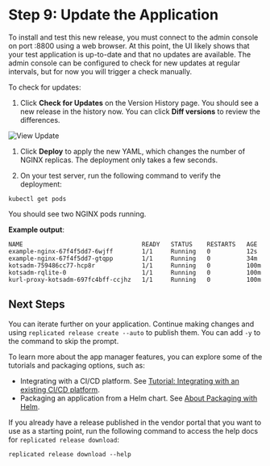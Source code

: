 # Step 9: Update the Application

To install and test this new release, you must connect to the admin console on port :8800 using a web browser.
At this point, the UI likely shows that your test application is up-to-date and that no updates are available.
The admin console can be configured to check for new updates at regular intervals, but for now you will trigger a check manually.

To check for updates:

1. Click **Check for Updates** on the Version History page.
  You should see a new release in the history now. You can click **Diff versions** to review the differences.

  ![View Update](/images/guides/kots/view-update.png)

1. Click **Deploy** to apply the new YAML, which changes the number of NGINX replicas. The deployment only takes a few seconds.

1. On your test server, run the following command to verify the deployment:

  ```
  kubectl get pods
  ```

  You should see two NGINX pods running.

  **Example output**:

  ```
  NAME                                 READY   STATUS    RESTARTS   AGE
  example-nginx-67f4f5dd7-6wjff        1/1     Running   0          12s
  example-nginx-67f4f5dd7-gtqpp        1/1     Running   0          34m
  kotsadm-759486cc77-hcp8r             1/1     Running   0          100m
  kotsadm-rqlite-0                     1/1     Running   0          100m
  kurl-proxy-kotsadm-697fc4bff-ccjhz   1/1     Running   0          100m
  ```

## Next Steps

You can iterate further on your application. Continue making changes and using `replicated release create --auto` to publish them. You can add `-y` to the command to skip the prompt.

To learn more about the app manager features, you can explore some of the tutorials and packaging options, such as:

* Integrating with a CI/CD platform. See [Tutorial: Integrating with an existing CI/CD platform](tutorial-ci-cd-integration).
* Packaging an application from a Helm chart. See [About Packaging with Helm](helm-overview).

If you already have a release published in the vendor portal that you want to use as a starting point, run the following command to access the help docs for `replicated release download`:

```shell script
replicated release download --help
```
